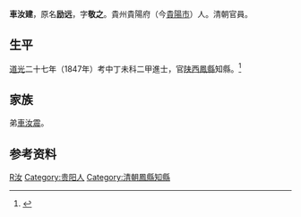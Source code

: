 '''車汝建'''，原名'''励远'''，字'''敬之'''。貴州貴陽府（今[[貴陽市|貴陽市]]）人。清朝官員。

== 生平 ==
[[道光|道光]]二十七年（1847年）考中丁未科二甲進士，官[[陕西|陕西]][[鳳縣|鳳縣]]知縣。<ref>{{cite web| language =| publisher =貴州省地方志| title =贵州七百进士录| url =http://www.gzgov.gov.cn/gov_dfz/view.asp?id=1468| author =| date =| accessdate =}}{{dead link|date=十月 2017 |bot=InternetArchiveBot }}</ref>

== 家族 ==
弟[[車汝震|車汝震]]。

== 参考资料 ==
{{reflist}}

{{道光二十七年丁未科殿試金榜}}

{{Authority control}}

{{DEFAULTSORT:Che車}}
[[Category:車姓|R汝]]
[[Category:贵阳人|Category:贵阳人]]
[[Category:清朝鳳縣知縣|Category:清朝鳳縣知縣]]


{{清朝人物小作品}}